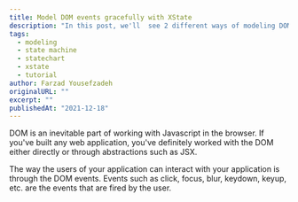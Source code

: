 ```yaml
---
title: Model DOM events gracefully with XState
description: "In this post, we'll  see 2 different ways of modeling DOM events using XState"
tags:
  - modeling
  - state machine
  - statechart
  - xstate
  - tutorial
author: Farzad Yousefzadeh
originalURL: ""
excerpt: ""
publishedAt: "2021-12-18"
---
```


DOM is an inevitable part of working with Javascript in the browser. If you've built any web application, you've definitely worked with the DOM either directly or through abstractions such as JSX.

The way the users of your application can interact with your application is through the DOM events. Events such as click, focus, blur, keydown, keyup, etc. are the events that are fired by the user.
